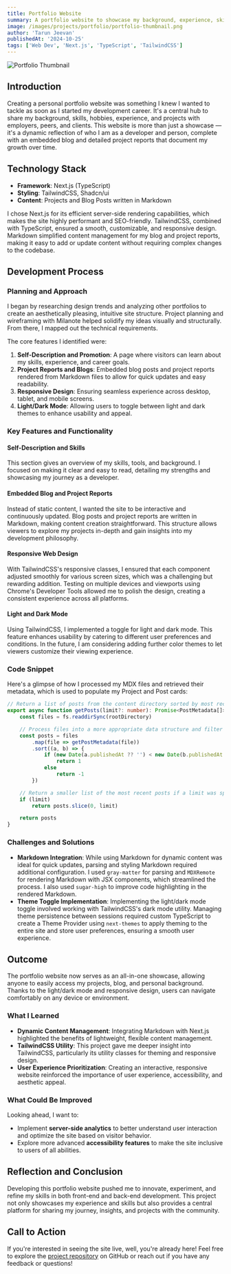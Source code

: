 ```yaml
---
title: Portfolio Website
summary: A portfolio website to showcase my background, experience, skills, and more to employers, peers, clients, and just about anyone interested in a talented developer.
image: /images/projects/portfolio/portfolio-thumbnail.png
author: 'Tarun Jeevan'
publishedAt: '2024-10-25'
tags: ['Web Dev', 'Next.js', 'TypeScript', 'TailwindCSS']
---
```


![Portfolio Thumbnail](/images/projects/portfolio/portfolio-thumbnail.png)

## **Introduction**
Creating a personal portfolio website was something I knew I wanted to tackle as soon as I started my development career. It&apos;s a central hub to share my background, skills, hobbies, experience, and projects with employers, peers, and clients. This website is more than just a showcase — it&apos;s a dynamic reflection of who I am as a developer and person, complete with an embedded blog and detailed project reports that document my growth over time.

## **Technology Stack**
- **Framework**: Next.js (TypeScript)
- **Styling**: TailwindCSS, Shadcn/ui
- **Content**: Projects and Blog Posts written in Markdown

I chose Next.js for its efficient server-side rendering capabilities, which makes the site highly performant and SEO-friendly. TailwindCSS, combined with TypeScript, ensured a smooth, customizable, and responsive design. Markdown simplified content management for my blog and project reports, making it easy to add or update content without requiring complex changes to the codebase.

## **Development Process**
### **Planning and Approach**
I began by researching design trends and analyzing other portfolios to create an aesthetically pleasing, intuitive site structure. Project planning and wireframing with Milanote helped solidify my ideas visually and structurally. From there, I mapped out the technical requirements.

The core features I identified were: 
1. **Self-Description and Promotion**: A page where visitors can learn about my skills, experience, and career goals.
2. **Project Reports and Blogs**: Embedded blog posts and project reports rendered from Markdown files to allow for quick updates and easy readability.
3. **Responsive Design**: Ensuring seamless experience across desktop, tablet, and mobile screens.
4. **Light/Dark Mode**: Allowing users to toggle between light and dark themes to enhance usability and appeal.

### **Key Features and Functionality**
#### **Self-Description and Skills**
This section gives an overview of my skills, tools, and background. I focused on making it clear and easy to read, detailing my strengths and showcasing my journey as a developer.

#### **Embedded Blog and Project Reports**
Instead of static content, I wanted the site to be interactive and continuously updated. Blog posts and project reports are written in Markdown, making content creation straightforward. This structure allows viewers to explore my projects in-depth and gain insights into my development philosophy.

#### **Responsive Web Design**
With TailwindCSS&apos;s responsive classes, I ensured that each component adjusted smoothly for various screen sizes, which was a challenging but rewarding addition. Testing on multiple devices and viewports using Chrome&apos;s Developer Tools allowed me to polish the design, creating a consistent experience across all platforms.

#### **Light and Dark Mode**
Using TailwindCSS, I implemented a toggle for light and dark mode. This feature enhances usability by catering to different user preferences and conditions. In the future, I am considering adding further color themes to let viewers customize their viewing experience.

### **Code Snippet**
Here&apos;s a glimpse of how I processed my MDX files and retrieved their metadata, which is used to populate my Project and Post cards:

```TypeScript
// Return a list of posts from the content directory sorted by most recent, with the option to limit the number of posts
export async function getPosts(limit?: number): Promise<PostMetadata[]> {
    const files = fs.readdirSync(rootDirectory)

    // Process files into a more appropriate data structure and filter by date
    const posts = files
        .map(file => getPostMetadata(file))
        .sort((a, b) => {
            if (new Date(a.publishedAt ?? '') < new Date(b.publishedAt ?? ''))
                return 1
            else
                return -1
        })

    // Return a smaller list of the most recent posts if a limit was specified
    if (limit)
        return posts.slice(0, limit)

    return posts
}
```

### **Challenges and Solutions**
- **Markdown Integration**: While using Markdown for dynamic content was ideal for quick updates, parsing and styling Markdown required additional configuration. I used `gray-matter` for parsing and `MDXRemote` for rendering Markdown with JSX components, which streamlined the process. I also used `sugar-high` to improve code highlighting in the rendered Markdown.
- **Theme Toggle Implementation**: Implementing the light/dark mode toggle involved working with TailwindCSS&apos;s dark mode utility. Managing theme persistence between sessions required custom TypeScript to create a Theme Provider using `next-themes` to apply theming to the entire site and store user preferences, ensuring a smooth user experience.

## **Outcome**
The portfolio website now serves as an all-in-one showcase, allowing anyone to easily access my projects, blog, and personal background. Thanks to the light/dark mode and responsive design, users can navigate comfortably on any device or environment.

### **What I Learned**
- **Dynamic Content Management**: Integrating Markdown with Next.js highlighted the benefits of lightweight, flexible content management.
- **TailwindCSS Utility**: This project gave me deeper insight into TailwindCSS, particularly its utility classes for theming and responsive design.
- **User Experience Prioritization**: Creating an interactive, responsive website reinforced the importance of user experience, accessibility, and aesthetic appeal.

### **What Could Be Improved**
Looking ahead, I want to:
- Implement **server-side analytics** to better understand user interaction and optimize the site based on visitor behavior.
- Explore more advanced **accessibility features** to make the site inclusive to users of all abilities.

## **Reflection and Conclusion**
Developing this portfolio website pushed me to innovate, experiment, and refine my skills in both front-end and back-end development. This project not only showcases my experience and skills but also provides a central platform for sharing my journey, insights, and projects with the community.

## **Call to Action**
If you&apos;re interested in seeing the site live, well, you&apos;re already here! Feel free to explore the [project repository](https://github.com/tarunJeevan/portfolio) on GitHub or reach out if you have any feedback or questions!
